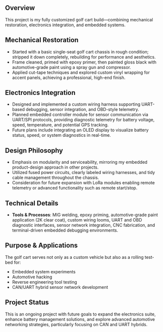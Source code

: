 

## Overview

This project is my fully customized golf cart build—combining mechanical restoration, electronics integration, and embedded systems.

## Mechanical Restoration

- Started with a basic single-seat golf cart chassis in rough condition; stripped it down completely, rebuilding for performance and aesthetics.
- Frame cleaned, primed with epoxy primer, then painted gloss black with automotive-grade paint using a spray gun and compressor.
- Applied cut-tape techniques and explored custom vinyl wrapping for accent panels, achieving a professional, high-end finish.

## Electronics Integration

- Designed and implemented a custom wiring harness supporting UART-based debugging, sensor integration, and OBD-style telemetry.
- Planned embedded controller module for sensor communication via UART/SPI protocols, providing diagnostic telemetry for battery voltage, speed, temperature, and potential GPS tracking.
- Future plans include integrating an OLED display to visualize battery status, speed, or system diagnostics in real-time.

## Design Philosophy

- Emphasis on modularity and serviceability, mirroring my embedded product-design approach in other projects.
- Utilized fused power circuits, clearly labeled wiring harnesses, and tidy cable management throughout the chassis.
- Consideration for future expansion with LoRa modules enabling remote telemetry or advanced functionality such as remote start/stop.

## Technical Details

- **Tools & Processes**: MIG welding, epoxy priming, automotive-grade paint application (2K clear coat), custom wiring looms, UART and OBD diagnostic interfaces, sensor network integration, CNC fabrication, and terminal-driven embedded debugging environments.

## Purpose & Applications

The golf cart serves not only as a custom vehicle but also as a rolling test-bed for:

- Embedded system experiments
- Automotive hacking
- Reverse engineering tool testing
- CAN/UART hybrid sensor network development

## Project Status

This is an ongoing project with future goals to expand the electronics suite, enhance battery management solutions, and explore advanced automotive networking strategies, particularly focusing on CAN and UART hybrids.
